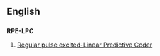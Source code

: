 ==English==

==={{initialism-old|en}}===
'''RPE-LPC'''
# [[Regular pulse excited-Linear Predictive Coder]]